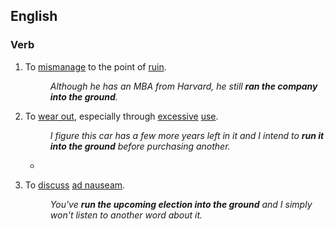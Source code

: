 ==English==

===Verb===
{{head|en|verb|head=[[to]] [[run]] [[into]] [[the]] [[ground]]}}

# {{label|en|transitive|idiomatic}} To [[mismanage]] to the point of [[ruin]].
#: ''Although he has an MBA from Harvard, he still '''ran the company into the ground'''.''
# {{label|en|transitive|idiomatic}} To [[wear out]], especially through [[excessive]] [[use]].
#: ''I figure this car has a few more years left in it and I intend to '''run it into the ground''' before purchasing another.''
#* {{quote-news
|year=2011
|date=January 5
|author=Jonathan Stevenson
|title=Arsenal 0 - 0 Man City
|work=BBC
|url=http://news.bbc.co.uk/sport2/hi/football/eng_prem/9331164.stm
|page=
|passage=City sent on Adam Johnson for the ineffective Jo and the Englishman at least gave notice that he wanted to run at the Arsenal defence, but his team-mates had been '''run into the ground''' by then and no-one could get up in support of the winger.}}
# {{label|en|transitive|idiomatic}} To [[discuss]] [[ad nauseam]].
#: ''You've '''run the upcoming election into the ground''' and I simply won't listen to another word about it.''